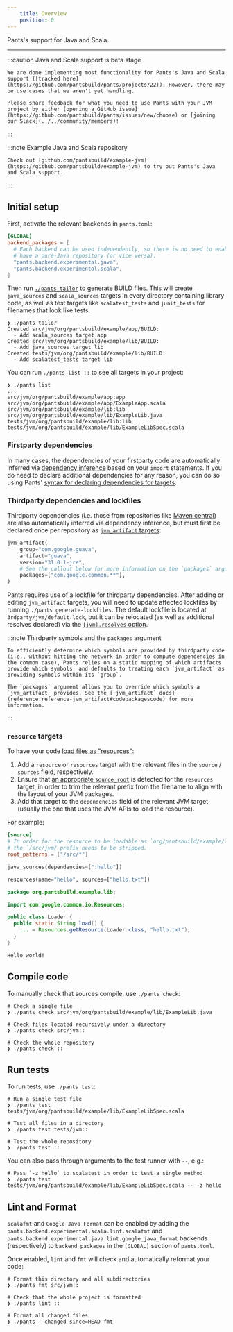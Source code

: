 ```yaml
---
    title: Overview
    position: 0
---
```



Pants's support for Java and Scala.

---

:::caution Java and Scala support is beta stage

    We are done implementing most functionality for Pants's Java and Scala support ([tracked here](https://github.com/pantsbuild/pants/projects/22)). However, there may be use cases that we aren't yet handling.

    Please share feedback for what you need to use Pants with your JVM project by either [opening a GitHub issue](https://github.com/pantsbuild/pants/issues/new/choose) or [joining our Slack](../../community/members)!

:::

:::note Example Java and Scala repository

    Check out [github.com/pantsbuild/example-jvm](https://github.com/pantsbuild/example-jvm) to try out Pants's Java and Scala support.

:::

## Initial setup

First, activate the relevant backends in `pants.toml`:

```toml title="pants.toml"
[GLOBAL]
backend_packages = [
  # Each backend can be used independently, so there is no need to enable Scala if you
  # have a pure-Java repository (or vice versa).
  "pants.backend.experimental.java",
  "pants.backend.experimental.scala",
]
```

Then run [`./pants tailor`](../getting-started/getting-started/create-initial-build-files.mdx) to generate BUILD files. This will create `java_sources` and `scala_sources` targets in every directory containing library code, as well as test targets like `scalatest_tests` and `junit_tests` for filenames that look like tests.

```
❯ ./pants tailor
Created src/jvm/org/pantsbuild/example/app/BUILD:
  - Add scala_sources target app
Created src/jvm/org/pantsbuild/example/lib/BUILD:
  - Add java_sources target lib
Created tests/jvm/org/pantsbuild/example/lib/BUILD:
  - Add scalatest_tests target lib
```

You can run `./pants list ::` to see all targets in your project:

```
❯ ./pants list
...
src/jvm/org/pantsbuild/example/app:app
src/jvm/org/pantsbuild/example/app/ExampleApp.scala
src/jvm/org/pantsbuild/example/lib:lib
src/jvm/org/pantsbuild/example/lib/ExampleLib.java
tests/jvm/org/pantsbuild/example/lib:lib
tests/jvm/org/pantsbuild/example/lib/ExampleLibSpec.scala
```

### Firstparty dependencies

In many cases, the dependencies of your firstparty code are automatically inferred via [dependency inference](https://blog.pantsbuild.org/automatically-unlocking-concurrent-builds-and-fine-grained-caching-on-the-jvm-with-dependency-inference/) based on your `import` statements. If you do need to declare additional dependencies for any reason, you can do so using Pants' [syntax for declaring dependencies for targets](../using-pants/key-concepts/targets-and-build-files.mdx).

### Thirdparty dependencies and lockfiles

Thirdparty dependencies (i.e. those from repositories like [Maven central](https://search.maven.org/)) are also automatically inferred via dependency inference, but must first be declared once per repository as [`jvm_artifact` targets](reference:reference-jvm_artifact):

```python title="BUILD"
jvm_artifact(
    group="com.google.guava",
    artifact="guava",
    version="31.0.1-jre",
    # See the callout below for more information on the `packages` argument.
    packages=["com.google.common.**"],
)
```

Pants requires use of a lockfile for thirdparty dependencies. After adding or editing `jvm_artifact` targets, you will need to update affected lockfiles by running `./pants generate-lockfiles`. The default lockfile is located at `3rdparty/jvm/default.lock`, but it can be relocated (as well as additional resolves declared) via the [`[jvm].resolves` option](reference:reference-jvm#section-resolves).

:::note Thirdparty symbols and the `packages` argument

    To efficiently determine which symbols are provided by thirdparty code (i.e., without hitting the network in order to compute dependencies in the common case), Pants relies on a static mapping of which artifacts provide which symbols, and defaults to treating each `jvm_artifact` as providing symbols within its `group`.

    The `packages` argument allows you to override which symbols a `jvm_artifact` provides. See the [`jvm_artifact` docs](reference:reference-jvm_artifact#codepackagescode) for more information.

:::

### `resource` targets

To have your code [load files as "resources"](https://docs.oracle.com/javase/8/docs/technotes/guides/lang/resources.html):

1. Add a `resource` or `resources` target with the relevant files in the `source` / `sources` field, respectively.
2. Ensure that [an appropriate `source_root`](../using-pants/key-concepts/source-roots.mdx) is detected for the `resources` target, in order to trim the relevant prefix from the filename to align with the layout of your JVM packages.
3. Add that target to the `dependencies` field of the relevant JVM target (usually the one that uses the JVM APIs to load the resource).

For example:

<Tabs>
<TabItem value="pants.toml" label="pants.toml">

```toml
[source]
# In order for the resource to be loadable as `org/pantsbuild/example/lib/hello.txt`,
# the `/src/jvm/ prefix needs to be stripped.
root_patterns = ["/src/*"]
```

</TabItem>
<TabItem value="src/jvm/org/pantsbuild/example/lib/BUILD" label="src/jvm/org/pantsbuild/example/lib/BUILD">

```python
java_sources(dependencies=[":hello"])

resources(name="hello", sources=["hello.txt"])
```

</TabItem>
<TabItem value="src/jvm/org/pantsbuild/example/lib/Loader.java" label="src/jvm/org/pantsbuild/example/lib/Loader.java">

```java
package org.pantsbuild.example.lib;

import com.google.common.io.Resources;

public class Loader {
  public static String load() {
    ... = Resources.getResource(Loader.class, "hello.txt");
  }
}
```

</TabItem>
<TabItem value="src/jvm/org/pantsbuild/example/lib/hello.txt" label="src/jvm/org/pantsbuild/example/lib/hello.txt">

```text
Hello world!
```

</TabItem>
</Tabs>

## Compile code

To manually check that sources compile, use `./pants check`:

```
# Check a single file
❯ ./pants check src/jvm/org/pantsbuild/example/lib/ExampleLib.java

# Check files located recursively under a directory
❯ ./pants check src/jvm::

# Check the whole repository
❯ ./pants check ::
```

## Run tests

To run tests, use `./pants test`:

```
# Run a single test file
❯ ./pants test tests/jvm/org/pantsbuild/example/lib/ExampleLibSpec.scala

# Test all files in a directory
❯ ./pants test tests/jvm::

# Test the whole repository
❯ ./pants test ::
```

You can also pass through arguments to the test runner with `--`, e.g.:

```
# Pass `-z hello` to scalatest in order to test a single method
❯ ./pants test tests/jvm/org/pantsbuild/example/lib/ExampleLibSpec.scala -- -z hello
```

## Lint and Format

`scalafmt` and `Google Java Format` can be enabled by adding the `pants.backend.experimental.scala.lint.scalafmt` and `pants.backend.experimental.java.lint.google_java_format` backends (respectively) to `backend_packages` in the `[GLOBAL]` section of `pants.toml`.

Once enabled, `lint` and `fmt` will check and automatically reformat your code:

```
# Format this directory and all subdirectories
❯ ./pants fmt src/jvm::

# Check that the whole project is formatted
❯ ./pants lint ::

# Format all changed files
❯ ./pants --changed-since=HEAD fmt
```



